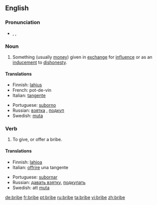 ==English==

===Pronunciation===
*{{AHD|brīb}}, {{IPA|/braɪb/}}, {{SAMPA|/braIb/}}

===Noun===
{{en-noun}}

# Something (usually [[money]]) given in [[exchange]] for [[influence]] or as an [[inducement]] to [[dishonesty]].

====Translations====
{{top}}
*Finnish: [[lahjus]]
*French: pot-de-vin
*Italian: [[tangente]] {{f}}
{{mid}}
*Portuguese: [[suborno]]
*Russian: [[взятка]] {{f}}, [[подкуп]] {{m}}
*Swedish: [[muta]]
{{bottom}}

===Verb===
{{en-verb|brib|ing}}

# To give, or offer a bribe.

====Translations====
{{top}}
*Finnish: [[lahjoa]]
*Italian: [[offrire]] una tangente
{{mid}}
*Portuguese: [[subornar]]
*Russian: [[давать взятку]], [[подкупать]]
*Swedish: att [[muta]]
{{bottom}}

[[de:bribe]]
[[fr:bribe]]
[[pt:bribe]]
[[ru:bribe]]
[[ta:bribe]]
[[vi:bribe]]
[[zh:bribe]]